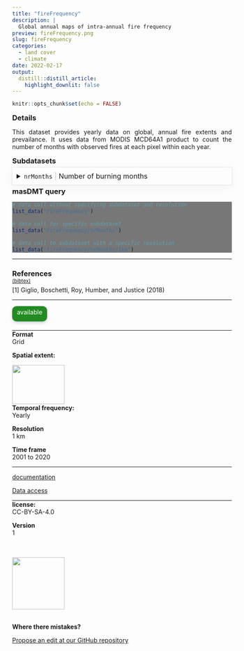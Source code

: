 ```yaml
---
title: "fireFrequency"
description: |
  Global annual maps of intra-annual fire frequency
preview: fireFrequency.png
slug: fireFrequency
categories:
  - land cover
  - climate
date: 2022-02-17
output:
  distill::distill_article:
    highlight_downlit: false
---
```

  
```r
knitr::opts_chunk$set(echo = FALSE)
```

<div style="width=80%;margin-top:0;margin-bottom:0;">
<h3 style="margin-top:5;margin-bottom:5;">Details</h3>
<p align="justify">
This dataset provides yearly data on global, annual fire extents and prevailance. It uses data from MODIS MCD64A1 product to count the number of months with observed fires at each pixel within each year.
</p>

<h3 style="margin-top:5;margin-bottom:5;">Subdatasets</h3>
<details style='cursor:pointer;border:none;box-shadow: rgba(0, 0, 0, 0.05) 0px 6px 24px 0px, rgba(0, 0, 0, 0.08) 0px 0px 0px 1px;padding:10px;margin:0;'>
<summary style="font-size:16px;">`nrMonths`<span style="color:#C8C8C8;"> | </span>Number of burning months</summary>
<hr style="margin-top:0;margin-bottom:20px;">
|content|description|
|-------|-----------|
|value_range|0...12|
</details>
<h3 style="margin-top:5;margin-bottom:5;">masDMT query</h3>
<div style="width=80%;margin-top:5;margin-bottom:5;background-color:#777777;">
```r
# data call without specifying subdataset and resolution
list_data("fireFrequency")

# data call for specific subdataset 
list_data("fireFrequency/nrMonths")

# data call to subdataset with a specific resolution
list_data("fireFrequency/nrMonths/1km")
```
</div>
<hr style="margin-top:0;margin-bottom:0;">
<h3 style="margin-bottom:0;">References</h3>
<p style='margin-top:0;margin-bottom:5;'>
             <a target='_blank' href='https://raw.githubusercontent.com/data-catalog/main/_posts/fireFrequency/fireFrequency.bib' download='fireFrequency/fireFrequency.bibtex'><small>(bibtex)</small></a></p>
[1] Giglio, Boschetti, Roy, Humber, and Justice (2018)
<hr>
</div>

<aside>
<p style="padding:5px;margin-top:0;margin-bottom:20px;border-radius:10px;text-align:center;background:#228B22;color:#ffffff;height:25px;width:70px;box-shadow: rgba(9, 30, 66, 0.25) 0px 4px 8px -2px, rgba(9, 30, 66, 0.08) 0px 0px 0px 1px;">available</p>
<hr style="margin-top:0;margin-bottom:0;">
<p style="margin-top:0;margin-bottom:0;">**Format**</p>
<p style="margin-top:0;">Grid</p>
<p style="margin-top:0;">**Spatial extent:**</p>
<img src="fireFrequency_extent.png" width=120, height=90>
<p style="margin-top:0;margin-bottom:0;">**Temporal frequency:**</p>
<p style="margin-top:0;">Yearly</p>
<p style="margin-top:0;margin-bottom:0;">**Resolution**</p>
<p style="margin-top:0;">1 km</p>
<p style="margin-top:0;margin-bottom:0;">**Time frame**</p>
<p style="margin-top:0;">2001 to 2020</p>
<hr style="margin-top:0;margin-bottom:0;">
<p><p style='margin-top:0;margin-bottom:0;'><a style='margin:0;padding:0;' href='https://lpdaac.usgs.gov/products/mcd64a1v006/'>documentation</a></p></p>
<p><p style='margin-top:0;margin-bottom:0;'><a style="margin:0;padding:0;" href="mailto:mas@idiv.de?subject=Data access request: ">Data access</a></p></p>
<hr style="margin-top:0;margin-bottom:0;">
<p style="margin-top:0;margin-bottom:0;">**license:**</p>
<p style="margin-top:0;">CC-BY-SA-4.0</p>
<p style="margin-top:0;margin-bottom:0;">**Version**</p>
<p style="margin-top:0;">1</p>
<br>
<br>
<img src="https://raw.githubusercontent.com/macroecology-society/masDMT/master/docs/sidebar_credits.png" width="120;">
<br>
<br>
<p style="margin-bottom:0;padding:0;">**Where there  mistakes?**</p>
<p><a href='https://github.com/macroecology-society/data-catalog/tree/main/_posts/fireFrequency/fireFrequency.yml'>Propose an edit at our GitHub repository</a></p>
</aside>

